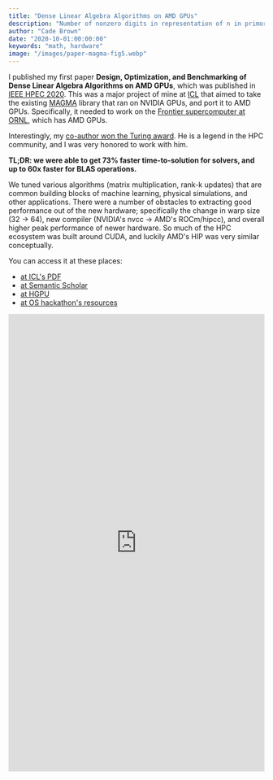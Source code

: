 ```yaml
---
title: "Dense Linear Algebra Algorithms on AMD GPUs"
description: "Number of nonzero digits in representation of n in primorial base."
author: "Cade Brown"
date: "2020-10-01:00:00:00"
keywords: "math, hardware"
image: "/images/paper-magma-fig5.webp"
---
```


I published my first paper **Design, Optimization, and Benchmarking of Dense Linear Algebra Algorithms on AMD GPUs**, which was published in [IEEE HPEC 2020](https://ieee-hpec.org/). This was a major project of mine at [ICL](https://icl.utk.edu) that aimed to take the existing [MAGMA](https://icl.utk.edu/magma/index.html) library that ran on NVIDIA GPUs, and port it to AMD GPUs. Specifically, it needed to work on the [Frontier supercomputer at ORNL](https://en.wikipedia.org/wiki/Frontier_(supercomputer)), which has AMD GPUs.

Interestingly, my [co-author won the Turing award](https://en.wikipedia.org/wiki/Jack_Dongarra). He is a legend in the HPC community, and I was very honored to work with him.

**TL;DR: we were able to get 73% faster time-to-solution for solvers, and up to 60x faster for BLAS operations.**

We tuned various algorithms (matrix multiplication, rank-k updates) that are common building blocks of machine learning, physical simulations, and other applications. There were a number of obstacles to extracting good performance out of the new hardware; specifically the change in warp size (32 -> 64), new compiler (NVIDIA's nvcc -> AMD's ROCm/hipcc), and overall higher peak performance of newer hardware. So much of the HPC ecosystem was built around CUDA, and luckily AMD's HIP was very similar conceptually.

You can access it at these places:

  * [at ICL's PDF](https://www.icl.utk.edu/files/publications/2020/icl-utk-1405-2020.pdf)
  * [at Semantic Scholar](https://www.semanticscholar.org/paper/Design%2C-Optimization%2C-and-Benchmarking-of-Dense-on-Brown-Abdelfattah/d233df73ce91141aad90c956b4c3ddf6cd2b3847)
  * [at HGPU](https://hgpu.org/?p=22887)
  * [at OS hackathon's resources](https://www.oshackathon.org/resources#h.2swl4wedmt8y)

<iframe src="https://www.icl.utk.edu/files/publications/2020/icl-utk-1405-2020.pdf" style="width:100%; height:900px;" frameborder="0"></iframe>
